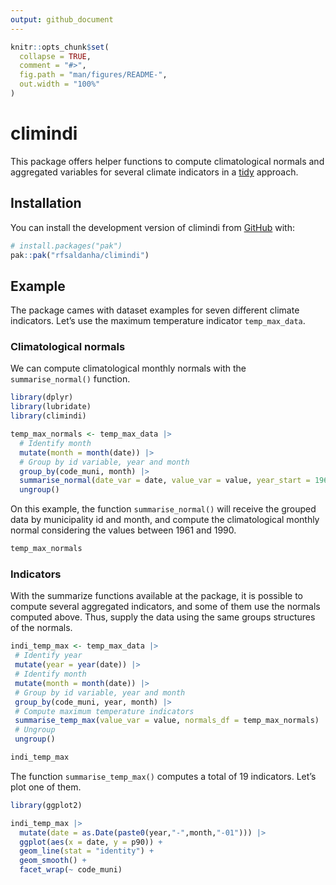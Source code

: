 ```yaml
---
output: github_document
---
```


<!-- README.md is generated from README.Rmd. Please edit that file -->

```r
knitr::opts_chunk$set(
  collapse = TRUE,
  comment = "#>",
  fig.path = "man/figures/README-",
  out.width = "100%"
)
```

# climindi

<!-- badges: start -->
<!-- badges: end -->

This package offers helper functions to compute climatological normals and aggregated variables for several climate indicators in a [tidy](https://www.tidyverse.org/) approach.

## Installation

You can install the development version of climindi from [GitHub](https://github.com/) with:

``` r
# install.packages("pak")
pak::pak("rfsaldanha/climindi")
```

## Example

The package cames with dataset examples for seven different climate indicators. Let's use the maximum temperature indicator `temp_max_data`.

### Climatological normals

We can compute climatological monthly normals with the `summarise_normal()` function.


```r
library(dplyr)
library(lubridate)
library(climindi)

temp_max_normals <- temp_max_data |>
  # Identify month
  mutate(month = month(date)) |>
  # Group by id variable, year and month
  group_by(code_muni, month) |>
  summarise_normal(date_var = date, value_var = value, year_start = 1961, year_end = 1990) |>
  ungroup()
```

On this example, the function `summarise_normal()` will receive the grouped data by municipality id and month, and compute the climatological monthly normal considering the values between 1961 and 1990.

```r
temp_max_normals
```

### Indicators

With the summarize functions available at the package, it is possible to compute several aggregated indicators, and some of them use the normals computed above. Thus, supply the data using the same groups structures of the normals.

```r
indi_temp_max <- temp_max_data |>
 # Identify year
 mutate(year = year(date)) |>
 # Identify month
 mutate(month = month(date)) |>
 # Group by id variable, year and month
 group_by(code_muni, year, month) |>
 # Compute maximum temperature indicators
 summarise_temp_max(value_var = value, normals_df = temp_max_normals) |>
 # Ungroup
 ungroup()
```

```r
indi_temp_max
```

The function `summarise_temp_max()` computes a total of 19 indicators. Let's plot one of them.

```r
library(ggplot2)

indi_temp_max |>
  mutate(date = as.Date(paste0(year,"-",month,"-01"))) |>
  ggplot(aes(x = date, y = p90)) +
  geom_line(stat = "identity") +
  geom_smooth() +
  facet_wrap(~ code_muni)
```

